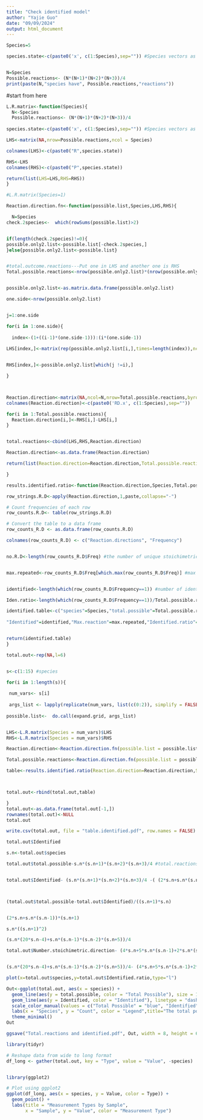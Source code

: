 ```yaml
---
title: "Check identified model"
author: "Yajie Guo"
date: "09/09/2024"
output: html_document
---
```



```r

Species=5

species.state<-c(paste0('x', c(1:Species),sep="")) #Species vectors as characters


N=Species
Possible.reactions<- (N*(N+1)*(N+2)*(N+3))/4
print(paste(N,"species have", Possible.reactions,"reactions"))

```



#start from here

```r

L.R.matrix<-function(Species){
  N<-Species
  Possible.reactions<- (N*(N+1)*(N+2)*(N+3))/4
  
species.state<-c(paste0('x', c(1:Species),sep="")) #Species vectors as characters

LHS<-matrix(NA,nrow=Possible.reactions,ncol = Species)

colnames(LHS)<-c(paste0("R",species.state))

RHS<-LHS
colnames(RHS)<-c(paste0("P",species.state))

return(list(LHS=LHS,RHS=RHS))
}

#L.R.matrix(Species=1)

```

```r

Reaction.direction.fn<-function(possible.list,Species,LHS,RHS){

  N=Species
check.2species<-  which(rowSums(possible.list)>2)


if(length(check.2species)!=0){
possible.only2.list<-possible.list[-check.2species,]
}else{possible.only2.list<-possible.list}


#total.outcome.reactions---Put one in LHS and another one is RHS
Total.possible.reactions<-nrow(possible.only2.list)*(nrow(possible.only2.list)-1) 


possible.only2.list<-as.matrix.data.frame(possible.only2.list)

one.side<-nrow(possible.only2.list)


j=1:one.side

for(i in 1:one.side){
  
  index<-(1+((i-1)*(one.side-1))):(i*(one.side-1))
  
LHS[index,]<-matrix(rep(possible.only2.list[i,],times=length(index)),ncol=N,nrow=length(index),byrow = TRUE)


RHS[index,]<-possible.only2.list[which(j !=i),]     

}



Reaction.direction<-matrix(NA,ncol=N,nrow=Total.possible.reactions,byrow=TRUE)
colnames(Reaction.direction)<-c(paste0('RD.x', c(1:Species),sep=""))

for(i in 1:Total.possible.reactions){
  Reaction.direction[i,]<-RHS[i,]-LHS[i,]
}


total.reactions<-cbind(LHS,RHS,Reaction.direction)

Reaction.direction<-as.data.frame(Reaction.direction)

return(list(Reaction.direction=Reaction.direction,Total.possible.reactions=Total.possible.reactions))

}
```



```r

results.identified.ratio<-function(Reaction.direction,Species,Total.possible.reactions){

row_strings.R.D<-apply(Reaction.direction,1,paste,collapse="-")

# Count frequencies of each row
row_counts.R.D<- table(row_strings.R.D)

# Convert the table to a data frame
row_counts_R.D <- as.data.frame(row_counts.R.D)

colnames(row_counts_R.D) <- c("Reaction.directions", "Frequency")


no.R.D<-length(row_counts_R.D$Freq) #the number of unique stoichimetric reaction direction of species


max.repeated<-row_counts_R.D$Freq[which.max(row_counts_R.D$Freq)] #max


identified<-length(which(row_counts_R.D$Frequency==1)) #number of identifiable parameters.

Iden.ratio<-length(which(row_counts_R.D$Frequency==1))/Total.possible.reactions   

identified.table<-c("species"=Species,"total.possible"=Total.possible.reactions,
                    
"Identified"=identified,"Max.reaction"=max.repeated,"Identified.ratio"=Iden.ratio,"Number.stoichimetric.direction"=no.R.D)


return(identified.table)
}

```






```r
total.out<-rep(NA,l=6)


s<-c(1:15) #species

for(i in 1:length(s)){
  
 num_vars<- s[i]
 
 args_list <- lapply(replicate(num_vars, list(c(0:2)), simplify = FALSE), unlist)
 
possible.list<-  do.call(expand.grid, args_list)


LHS<-L.R.matrix(Species = num_vars)$LHS
RHS<-L.R.matrix(Species = num_vars)$RHS

Reaction.direction<-Reaction.direction.fn(possible.list = possible.list,Species = num_vars,LHS=LHS,RHS=RHS)$Reaction.direction

Total.possible.reactions<-Reaction.direction.fn(possible.list = possible.list,Species = num_vars,LHS=LHS,RHS=RHS)$Total.possible.reactions

table<-results.identified.ratio(Reaction.direction=Reaction.direction,Species = num_vars,Total.possible.reactions=Total.possible.reactions)



total.out<-rbind(total.out,table)

}
total.out<-as.data.frame(total.out[-1,])
rownames(total.out)<-NULL
total.out
```

```r
write.csv(total.out, file = "table.identified.pdf", row.names = FALSE)
```

```r
total.out$Identified

s.n<-total.out$species 

total.out$total.possible-s.n*(s.n+1)*(s.n+2)*(s.n+3)/4 #total.reactions


total.out$Identified- (s.n*(s.n+1)*(s.n+2)*(s.n+3)/4 -( (2*s.n+s.n*(s.n-1))*(s.n+1) ))#identified



(total.out$total.possible-total.out$Identified)/((s.n+1)*s.n)


(2*s.n+s.n*(s.n-1))*(s.n+1) 

s.n*((s.n+1)^2)

(s.n*(20*s.n-4)+s.n*(s.n-1)*(s.n-2)*(s.n+5))/4

total.out$Number.stoichimetric.direction- (4*s.n+5*s.n*(s.n-1)+2*s.n*(s.n-1)*(s.n-2)+s.n*(s.n-1)*(s.n-2)*(s.n-3)/4)


(s.n*(20*s.n-4)+s.n*(s.n-1)*(s.n-2)*(s.n+5))/4- (4*s.n+5*s.n*(s.n-1)+2*s.n*(s.n-1)*(s.n-2)+s.n*(s.n-1)*(s.n-2)*(s.n-3)/4)
```




```r
plot(x=total.out$species,y=total.out$Identified.ratio,type="l")
```


```r
Out<-ggplot(total.out, aes(x = species)) +
  geom_line(aes(y = total.possible, color = "Total Possible"), size = 1.2) +
  geom_line(aes(y = Identified, color = "Identified"), linetype = "dashed", size = 1.2) +
  scale_color_manual(values = c("Total Possible" = "blue", "Identified" = "red")) +
  labs(x = "Species", y = "Count", color = "Legend",title="The total possible reactions and identified reactions of species") +
  theme_minimal()
Out


```


```r
ggsave("Total.reactions and identified.pdf", Out, width = 8, height = 6, units = "in")
```


```r

library(tidyr)

# Reshape data from wide to long format
df_long <- gather(total.out, key = "Type", value = "Value", -species)


library(ggplot2)

# Plot using ggplot2
ggplot(df_long, aes(x = species, y = Value, color = Type)) +
  geom_point() +
  labs(title = "Measurement Types by Sample",
       x = "Sample", y = "Value", color = "Measurement Type")

```


